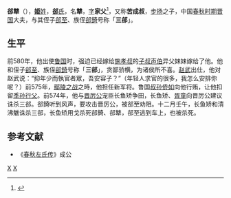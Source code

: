 {{模板:Infobox 先秦人物
|名称=郤犨
|姓=姬
|氏=[[郤氏|郤]]、苦成
|名=犨
|字=家父
|别名=
|别字=
|谥号=
|官位=[[晉國|晉國]]新軍將
|时代=春秋
|国家=晉國
|身份=卿
|出生=
|逝世=前574年
|父=[[步揚|步揚]]
|子女=
}}
'''郤犨'''（{{bd|？||前574年||catIdx=X}}），[[姬姓|'''姬'''姓]]，[[郤氏|'''郤'''氏]]，名'''犨'''，[[表字|字]]'''家父'''<ref>{{Cite web |url=http://www.bsm.org.cn/show_article.php?id=346#_edn4 |title=陈伟《“苦成家父”小考》 |accessdate=2012-07-24 |archive-date=2015-06-02 |archive-url=https://web.archive.org/web/20150602031129/http://www.bsm.org.cn/show_article.php?id=346#_edn4 |dead-url=no }}</ref>，又称'''苦成叔'''，[[步扬|步扬]]之子，中国[[春秋时期|春秋时期]][[晋国|晋国]]大夫，与其侄子[[郤至|郤至]]、族侄[[郤錡|郤錡]]号称「'''三郤'''」。

==生平==
前580年，他出使[[鲁国|鲁国]]时，强迫已经嫁给[[施孝叔|施孝叔]]的[[子叔声伯|子叔声伯]]异父妹妹嫁给了他。他和侄子[[郤至|郤至]]、族侄[[郤錡|郤錡]]号称「'''三郤'''」，贪鄙骄横，为诸侯所不喜。[[赵武|赵武]]出仕，他对赵武说：“抑年少而執官者眾，吾安容子？”（年轻人求官的很多，我怎么安排你呢？）前575年，[[鄢陵之战|鄢陵之战]]之時，他担任新军将。鲁国[[叔孙侨如|叔孙侨如]]向他行贿，让他扣留[[季孙行父|季孙行父]]。前574年，他与[[晋厉公|晋厉公]]宠臣长鱼矫争田，长鱼矫、[[胥童|胥童]]向晋厉公建议诛杀三郤。郤錡听到风声，要攻击晋厉公，被郤至劝阻。十二月壬午，长鱼矫和清沸魋诛杀三郤，长鱼矫用戈杀死郤錡、郤犨，郤至逃到车上，也被杀死。

==参考文献==
{{reflist}}
*《[[春秋左氏传|春秋左氏传]]》成公
  
[[Category:春秋战国政治人物|X]]
[[Category:晋卿|X]]
